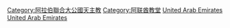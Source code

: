 [[Category:阿拉伯聯合大公國天主教|Category:阿拉伯聯合大公國天主教]]
[[Category:阿联酋教堂|Category:阿联酋教堂]]
[[Category:亞洲天主教堂|United Arab Emirates]]
[[Category:各国天主教堂|United Arab Emirates]]